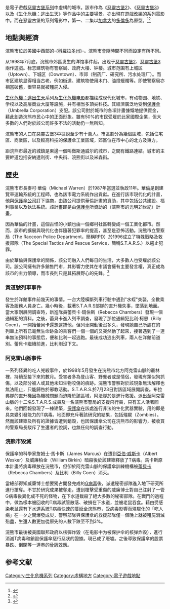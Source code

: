 {{All plot|time=2022-06-19}}
{{noteTA
|G1=Games
|G2 = ResidentEvil
}}
{{Infobox fictional location
| name = 浣熊市
| image =
| image_size =
| alt =
| caption =
| source = [[惡靈古堡系列|惡靈古堡系列]]
| alt_name =
| first = [[惡靈古堡2|惡靈古堡2]]（1998年）
| last =
| creator =
| genre =
| type = 城市
| located_in = [[美国|美国]][[科罗拉多州|科罗拉多州]]
| ruler =
| locations = 
| ethnic_group =
| races =
| characters =
| population =
| blank_label =
| blank_data =
| blank_label1 =
| blank_data1 =
| blank_label2 =
| blank_data2 =
| blank_label3 =
| blank_data3 =
| blank_label4 =
| blank_data4 =
}}

{{Vgname2|浣熊市|ja=ラクーンシティ|en=Raccoon City|aka-tw=拉昆市|aka-hk=浣熊市|hk=浣熊市}}是電子遊戲[[惡靈古堡系列|惡靈古堡系列]]中虛構的城市。該市作為《[[惡靈古堡2|惡靈古堡2]]》、《[[惡靈古堡3|惡靈古堡3]]》以及《[[生化危機：逃出生天|生化危機：逃出生天]]》等作品中的主要場景，亦出現在遊戲改編的系列電影中。而在惡靈古堡的系列電影中，第一、二集以[[加拿大|加拿大]]的[[多倫多|多倫多]]為原型。<ref name="direct">{{cite journal |title=Paul W.S. Anderson reanimates a game group of zombies in Resident Evil |author=Patrick Lee |date=March 18, 2002 |journal=[[Prima_Games|Prima GamesSci Fi Weekly]] |issue=256 |url=http://www.scifi.com/sfw/interviews/sfw8235.html |accessdate=2008-07-16 |archive-date=2007-10-14 |archive-url=https://web.archive.org/web/20071014154427/http://scifi.com/sfw/interviews/sfw8235.html |dead-url=no }}</ref><ref>{{cite news| author=Dave Kehr |title=Call to Arms, With Trouble Right Here in Zombie City |url=http://www.nytimes.com/2004/09/10/movies/10EVIL.html?_r=1&pagewanted=all&position=&oref=slogin |work=[[紐約時報|紐約時報]] |date=2004-09-10 |accessdate=2008-07-17 }}</ref>

==地點與經濟==
浣熊市位於美國中西部的-{[[科羅拉多州|科羅拉多州]]}-。浣熊市會隨時間不同而設定有所不同。

从1998年7月底，浣熊市郊區发生的洋馆事件起，出现于[[惡靈古堡2|惡靈古堡2]]、[[惡靈古堡3|惡靈古堡3]]兩作遊戲。标志建筑物有警察局、政府大楼、钟楼。城市范围有上城区（Uptown）、下城区（Downtown）、市郊（制药厂、研究所、污水处理厂）。而市区建筑显得相当古老，例如街道、建筑物使用木门、油燈蠟燭等。即使警察局亦相當破舊，很容易就被殭屍入侵。

[[生化危機：逃出生天|生化危機：逃出生天]]系列及[[生化危機电影|生化危機电影]]都描绘成现代化城市，有动物园、地铁、学校以及高层商业大廈等設施，并有相当多頂尖科技。其經濟廣泛地受到[[保護傘|保護傘]]（Umbrella Corporation）支配。該公司對於城市的各項計畫慷慨地提供資金，藉此創造浣熊市民心中的正面形象。雖有50%的市民受雇於此家國際企業，但大多數的人們對於該公司許多不法的活動仍一無所知。

浣熊市的人口在惡靈古堡3中據說至少有十萬人。市區劃分為幾個區域，包括住宅區、商業區，以及較高科技的保護傘工業區域，郊區位在市中心的北方及東方。

距浣熊市最近的城鎮是東邊一個叫做斯通威尔的城市，之間有鐵路連結。城市的主要幹道包括安納達利街、中央街、浣熊街以及米森街。

==歷史==
浣熊市市長麥可·華倫（Michael Warren）於1987年當選並執政11年。華倫是創建覽車運輸系統的工程師，也為該市電力系統作出貢獻。在進行該市現代化的計畫，他與[[保護傘公司|保護傘公司]]訂下協商，由該公司提供華倫計畫的資助，其中包括公共建設、福利事業以及執法系統。該計畫即是由[[保護傘|保護傘]]所資助的（浣熊市的光明21世紀）計畫。

因為華倫的計畫，這個古怪的小鎮也由一個鄉村社區轉變成一個工業化都市。然而，該市的擴展與現代化也伴隨著犯罪率的提高，甚至是恐怖活動。浣熊市立警察局（The Raccoon Police Department，簡稱RPD）於1996成立了特殊戰略及救援部隊（The Special Tactics And Rescue Service，簡稱S.T.A.R.S.）以遏止犯罪。

由於華倫與保護傘的關係，該公司融入人們每日的生活，大多數人也受雇於該公司。該公司擁有許多銷售門市，其影響力使其在市議會擁有主要發言權，真正成為該市的主力領導，而市長則只是其拓展野心的先鋒。<ref>{{cite book |author=Damien Waples |title=Resident Evil: The Umbrella Chronicles Official Game Guide |publisher=[[Prima_Games|Prima Games]] |location=California, United States |isbn=0-761-55845-4 |pages=58–73 |date=2007-11-13 }}</ref>

===黃道號列車事件===
發生於洋館事件前幾天的事情。一台大陸橫斷列車行駛中遇到"水蛭"突襲，全數乘客及服務人員身亡。幾小時後，載著S.T.A.R.S部隊的直升機失事，墜落到地面。當大家剛展開調查時，新進隊員蕾貝卡·錢伯斯（Rebecca Chambers）發現一個通緝犯的資料。之後，蕾貝卡進入列車調查，發現了那位通緝犯比利·柯恩（Billy Coen），一開始蕾貝卡還想逮捕他，但列車開動後沒多久，發現她自己所處在的列車上所有已毫無生命跡象的乘客們一個一個的又突然動了起來，接著遇到了一連串無法預料的事態后，便和比利一起逃跑。最後成功逃出列車，兩人在洋館前道別。蕾貝卡繼續前進，比利則沒下文。

===阿克雷山脈事件===
一系列怪異的吃人兇殺事件，於1998年5月發生在浣熊市北方阿克雷山脈的叢林裡，持續至接下來的數月。受害者多為登山客、野餐者或是情侶，發現有類似狗抓傷，以及部分被人或其他未知生物咬傷的痕跡。浣熊市警察對於該現象無法解釋也無法阻止，只能歸咎於邪教活動。S.T.A.R.S.於7月23日對該區域展開調查。布拉弗隊的直升機因為機械問題而迫降於該區域，阿法隊於是進行救援。派出至阿克雷山脈的十二名S.T.A.R.S.成員及一名浣熊市警局的支援飛行員，只有五人活著回來。他們回報發現了一棟建築，[[保護傘|保護傘]]在該處進行非法的生化武器實驗，用的即是具突變引發能力的T病毒。地面即充斥著該研究的結果，包括殭屍（Zombies）。然而該建築及所有的證據皆遭到銷毀，也因保護傘公司在浣熊市的影響力，被收買的警察局長駁斥了生還者的說詞，也無任何的調查行動。

===浣熊市毀滅===
保護傘的科學家詹姆士·馬卡斯（James Marcus）在遭到[[亞伯·威斯卡|亞伯·威斯卡]]（Albert Wesker）及威廉柏金（William Birkin）暗殺後於該建築釋放了T病毒。馬卡斯原本計畫將病毒釋放在浣熊市，但卻於阿克雷山脈的保護傘訓練機構被[[瑞貝卡·錢伯斯|蕾貝卡]]（Rebecca Chambers）及比利（Billy Coen）消灭。

當總部得知威廉博士想要獨占開發完成的[[G病毒|G病毒]]後，派遣秘密部隊進入地下研究所進行搶奪。不甘於研究成果被奪走，遭到槍擊受重傷的威廉博士對自己注射了一管G病毒後異化成不死的怪物，在下水道截殺了絕大多數的秘密部隊。在戰鬥的過程中，做為樣本被回收的T病毒試管散落、破損在下水道，並被老鼠吞食。藉由受感染老鼠還有下水道系統T病毒快速的蔓延全浣熊市，受病毒影響而殭屍化的「吃人病」在一夕之間爆發成災，警察部隊與保護傘的救援部隊僅一個晚上就被殭屍消滅殆盡，生還人數更加從原先的人數下跌至不到3%。

浣熊市最後被美國聯邦政府以核彈炸毀（在电影中为被保护伞的核弹炸毁），進行消滅T病毒和銷毀保護傘惡行惡狀的證據。現已成了廢墟。之後導致保護傘的股票暴跌、倒閉等一連串的[[骨牌效應|骨牌效應]]。

== 参考文献 ==
{{Reflist|30em}}

{{生化危機系列}}

{{Authority control}}
{{Portal bar|電子遊戲}}

{{DEFAULTSORT:Raccoon City}}
[[Category:生化危機系列|Category:生化危機系列]]
[[Category:虛構地方|Category:虛構地方]]
[[Category:電子遊戲地點|Category:電子遊戲地點]]